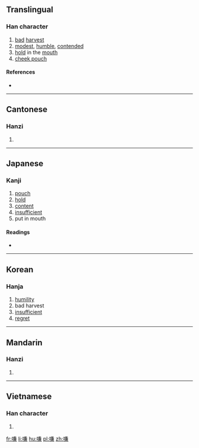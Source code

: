 ==Translingual==
{{Han etyl}}

===Han character===
{{Han char|rn=30|rad=口|as=10|sn=13|four=68037|canj=RTXC|ids=⿰口兼}}

# [[bad]] [[harvest]]
# [[modest]], [[humble]], [[contended]]
# [[hold]] in the [[mouth]]
# [[cheek pouch]]

====References====
* {{Han ref|kx=0203.050|dkj=04088|dj=0425.240|hdz=10670.110|uh=55DB|ud=21979|bh=DCCB|bd=56523}}

----

==Cantonese==

===Hanzi===
{{yue-hanzi|jyut=|y=hip3}}

# {{defn|lang=yue|sort=口10}}

----

==Japanese==

===Kanji===
{{ja-kanji|grade=|rs=口10}}

# [[pouch]]
# [[hold]]
# [[content]]
# [[insufficient]]
# put in mouth

====Readings====
* {{ja-readings|on=[[けん]] (ken), [[かん]] (kan), [[がん]] (gan), [[けふ]] (kefu)|kun=[[ふくむ]] (fukumu), [[うらむ]] (uramu), [[へりくだる]] (herikudaru)}}

----

==Korean==

===Hanja===
{{ko-hanja|hangeul=겸|rv=gyeom|mr=kyŏm}}

# [[humility]]
# bad harvest
# [[insufficient]]
# [[regret]]

----

==Mandarin==

===Hanzi===
{{cmn-hanzi|pin=[[xián]] ([[xian2]])|wg=hsien<sup>2</sup>}}

# {{defn|lang=cmn|sort=口10}}

----

==Vietnamese==

===Han character===
{{vi-hantu|[[khem]]|rs=口10}}

# {{defn|lang=vi|sort=口10}}

[[fr:嗛]]
[[li:嗛]]
[[hu:嗛]]
[[pl:嗛]]
[[zh:嗛]]